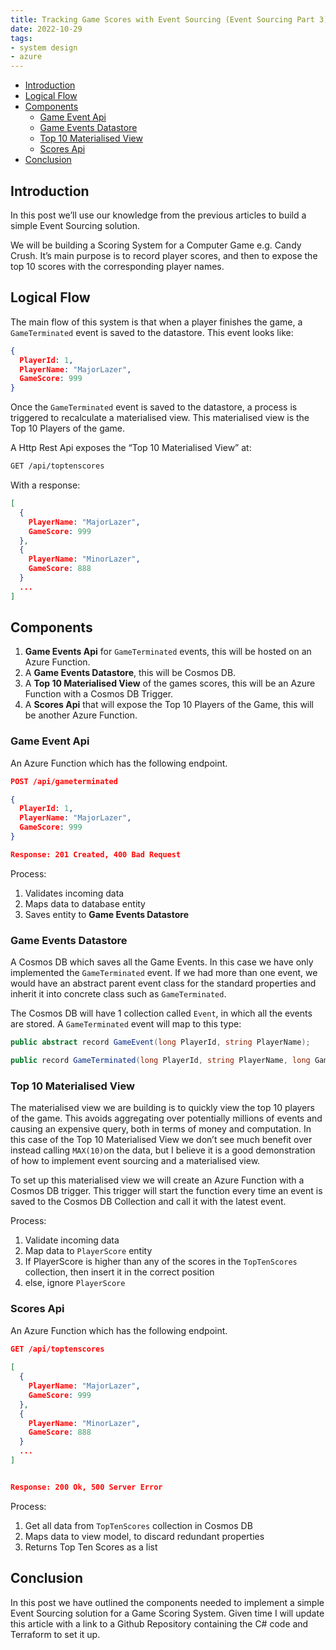```yaml
---
title: Tracking Game Scores with Event Sourcing (Event Sourcing Part 3)
date: 2022-10-29
tags:
- system design
- azure
---
```


- [Introduction](#introduction)
- [Logical Flow](#logical-flow)
- [Components](#components)
  - [Game Event Api](#game-event-api)
  - [Game Events Datastore](#game-events-datastore)
  - [Top 10 Materialised View](#top-10-materialised-view)
  - [Scores Api](#scores-api)
- [Conclusion](#conclusion)




## Introduction
In this post we’ll use our knowledge from the previous articles to build a simple Event Sourcing solution. 

We will be building a Scoring System for a Computer Game e.g. Candy Crush. It’s main purpose is to record player scores, and then
to expose the top 10 scores with the corresponding player names.

## Logical Flow
The main flow of this system is that when a player finishes the game, a `GameTerminated` event is saved to the datastore. This event looks like:

```json
{
  PlayerId: 1,
  PlayerName: "MajorLazer",
  GameScore: 999
}
```

Once the `GameTerminated` event is saved to the datastore, a process is triggered to recalculate a materialised view. This materialised view is the Top 10 Players of the game.

A Http Rest Api exposes the “Top 10 Materialised View” at:
```bash
GET /api/toptenscores
```

With a response:
```json
[
  {
    PlayerName: "MajorLazer",
    GameScore: 999
  },
  {
    PlayerName: "MinorLazer",
    GameScore: 888
  }
  ...
]
```

## Components
1. **Game Events Api** for `GameTerminated` events, this will be hosted on an Azure Function.
2. A **Game Events Datastore**, this will be Cosmos DB.
3. A **Top 10 Materialised View** of the games scores, this will be an Azure Function with a Cosmos DB Trigger.
4. A **Scores Api** that will expose the Top 10 Players of the Game, this will be another Azure Function.

### Game Event Api
An Azure Function which has the following endpoint.
```json
POST /api/gameterminated 

{
  PlayerId: 1,
  PlayerName: "MajorLazer",
  GameScore: 999
}

Response: 201 Created, 400 Bad Request
```

Process:
1. Validates incoming data
2. Maps data to database entity
3. Saves entity to **Game Events Datastore**

### Game Events Datastore 
A Cosmos DB which saves all the Game Events. In this case we have only implemented the `GameTerminated` event. If we had more than one event, we would have an abstract parent event class for the standard properties and inherit it into concrete class such as `GameTerminated`.

The Cosmos DB will have 1 collection called `Event`, in which all the events are stored. A `GameTerminated` event will map to this type:

```cs
public abstract record GameEvent(long PlayerId, string PlayerName);

public record GameTerminated(long PlayerId, string PlayerName, long GameScore) : GameEvent(PlayerId, PlayerName);
```

### Top 10 Materialised View
The materialised view we are building is to quickly view the top 10 players of the game. 
This avoids aggregating over potentially millions of events and causing an expensive query, 
both in terms of money and computation. In this case of the Top 10 Materialised View we don’t 
see much benefit over instead calling `MAX(10)`on the data, but I believe it is a good demonstration of 
how to implement event sourcing and a materialised view.

To set up this materialised view we will create an Azure Function with a Cosmos DB trigger. 
This trigger will start the function every time an event is saved to the Cosmos DB Collection and call it with the latest event.

Process:
1. Validate incoming data
2. Map data to `PlayerScore` entity
3. If PlayerScore is higher than any of the scores in the `TopTenScores` collection, then insert it in the correct position
4.  else, ignore `PlayerScore`

### Scores Api
An Azure Function which has the following endpoint.
```json
GET /api/toptenscores
 
[
  {
    PlayerName: "MajorLazer",
    GameScore: 999
  },
  {
    PlayerName: "MinorLazer",
    GameScore: 888
  }
  ...
]


Response: 200 Ok, 500 Server Error
```

Process:
1. Get all data from `TopTenScores` collection in Cosmos DB
2. Maps data to view model, to discard redundant properties
3. Returns Top Ten Scores as a list

## Conclusion
In this post we have outlined the components needed to implement a simple Event Sourcing solution for a Game Scoring System. Given time I will update this article with a link to a Github Repository containing the C# code and Terraform to set it up. 
